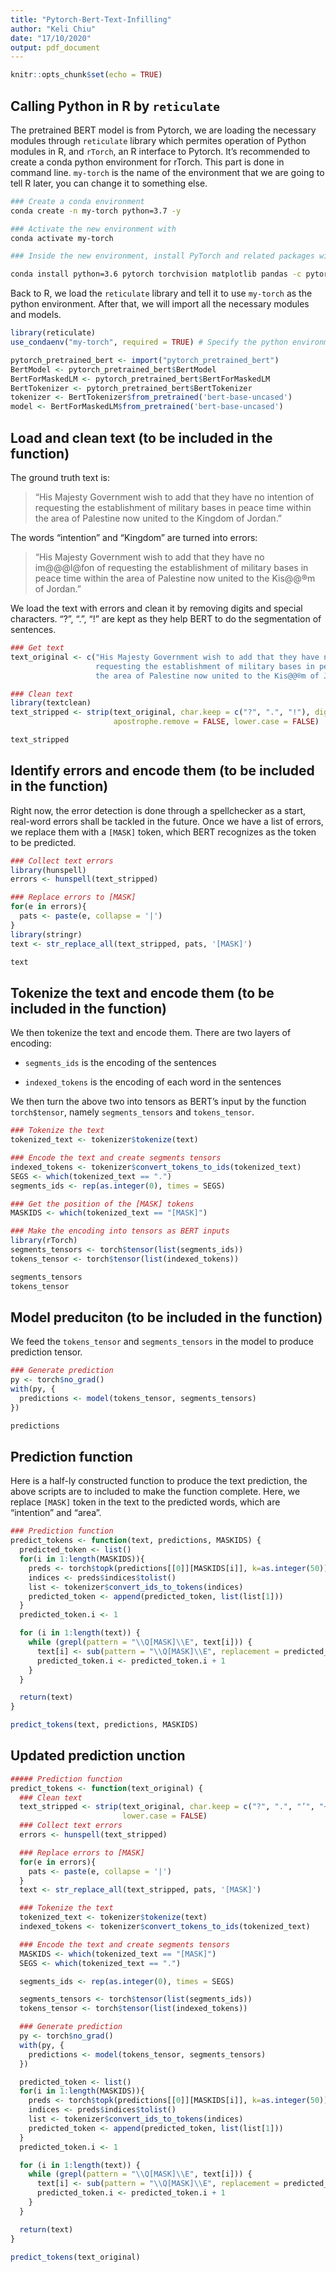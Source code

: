 ```yaml
---
title: "Pytorch-Bert-Text-Infilling"
author: "Keli Chiu"
date: "17/10/2020"
output: pdf_document
---
```


```r
knitr::opts_chunk$set(echo = TRUE)
```

## Calling Python in R by `reticulate`

The pretrained BERT model is from Pytorch, we are loading the necessary modules through `reticulate` library which permites operation of Python modules in R, and `rTorch`, an R interface to Pytorch. It's recommended to create a conda python environment for rTorch. This part is done in command line. `my-torch` is the name of the environment that we are going to tell R later, you can change it to something else.

``` sh
### Create a conda environment
conda create -n my-torch python=3.7 -y

### Activate the new environment with 
conda activate my-torch

### Inside the new environment, install PyTorch and related packages with:

conda install python=3.6 pytorch torchvision matplotlib pandas -c pytorch
```

Back to R, we load the `reticulate` library and tell it to use `my-torch` as the python environment. After that, we will import all the necessary modules and models.

``` r
library(reticulate)
use_condaenv("my-torch", required = TRUE) # Specify the python environment

pytorch_pretrained_bert <- import("pytorch_pretrained_bert")
BertModel <- pytorch_pretrained_bert$BertModel
BertForMaskedLM <- pytorch_pretrained_bert$BertForMaskedLM
BertTokenizer <- pytorch_pretrained_bert$BertTokenizer
tokenizer <- BertTokenizer$from_pretrained('bert-base-uncased')
model <- BertForMaskedLM$from_pretrained('bert-base-uncased')
```


## Load and clean text (to be included in the function)

The ground truth text is:

> "His Majesty Government wish to add that they have no intention of requesting the establishment of military bases in peace time within the area of Palestine now united to the Kingdom of Jordan."

The words "intention" and "Kingdom" are turned into errors:

> "His Majesty Government wish to add that they have no im@@@l@fon of requesting the establishment of military bases in peace time within the area of Palestine now united to the Kis@@®m of Jordan."

We load the text with errors and clean it by removing digits and special characters. "?", ".", "!" are kept as they help BERT to do the segmentation of sentences.

``` r
### Get text
text_original <- c("His Majesty Government wish to add that they have no im@@@l@fon of 
                   requesting the establishment of military bases in peace time within 
                   the area of Palestine now united to the Kis@@®m of Jordan.")

### Clean text
library(textclean)
text_stripped <- strip(text_original, char.keep = c("?", ".", "!"), digit.remove = TRUE, 
                       apostrophe.remove = FALSE, lower.case = FALSE)

text_stripped
```

## Identify errors and encode them (to be included in the function)

Right now, the error detection is done through a spellchecker as a start, real-word errors shall be tackled in the future. Once we have a list of errors, we replace them with a `[MASK]` token, which BERT recognizes as the token to be predicted.

``` r
### Collect text errors
library(hunspell)
errors <- hunspell(text_stripped)

### Replace errors to [MASK]
for(e in errors){
  pats <- paste(e, collapse = '|')
}
library(stringr)
text <- str_replace_all(text_stripped, pats, '[MASK]')

text
```

## Tokenize the text and encode them (to be included in the function)

We then tokenize the text and encode them. There are two layers of encoding:

* `segments_ids` is the encoding of the sentences

* `indexed_tokens` is the encoding of each word in the sentences

We then turn the above two into tensors as BERT's input by the function `torch$tensor`, namely `segments_tensors` and `tokens_tensor`.

``` r
### Tokenize the text
tokenized_text <- tokenizer$tokenize(text)

### Encode the text and create segments tensors
indexed_tokens <- tokenizer$convert_tokens_to_ids(tokenized_text)
SEGS <- which(tokenized_text == ".")
segments_ids <- rep(as.integer(0), times = SEGS)

### Get the position of the [MASK] tokens
MASKIDS <- which(tokenized_text == "[MASK]")

### Make the encoding into tensors as BERT inputs
library(rTorch)
segments_tensors <- torch$tensor(list(segments_ids))
tokens_tensor <- torch$tensor(list(indexed_tokens))

segments_tensors
tokens_tensor
```

## Model preduciton (to be included in the function)

We feed the `tokens_tensor` and `segments_tensors` in the model to produce prediction tensor.

``` r
### Generate prediction
py <- torch$no_grad()
with(py, {
  predictions <- model(tokens_tensor, segments_tensors)
})

predictions
```

## Prediction function

Here is a half-ly constructed function to produce the text prediction, the above scripts are to included to make the function complete. Here, we replace `[MASK]` token in the text to the predicted words, which are "intention" and "area".

``` r
### Prediction function
predict_tokens <- function(text, predictions, MASKIDS) {
  predicted_token <- list()
  for(i in 1:length(MASKIDS)){
    preds <- torch$topk(predictions[[0]][MASKIDS[i]], k=as.integer(50))
    indices <- preds$indices$tolist()
    list <- tokenizer$convert_ids_to_tokens(indices)
    predicted_token <- append(predicted_token, list(list[1]))
  }
  predicted_token.i <- 1

  for (i in 1:length(text)) {
    while (grepl(pattern = "\\Q[MASK]\\E", text[i])) {
      text[i] <- sub(pattern = "\\Q[MASK]\\E", replacement = predicted_token[predicted_token.i], x = text[i])
      predicted_token.i <- predicted_token.i + 1
    }
  }

  return(text)
}

predict_tokens(text, predictions, MASKIDS)
```

## Updated prediction unction

```r
##### Prediction function
predict_tokens <- function(text_original) {
  ### Clean text
  text_stripped <- strip(text_original, char.keep = c("?", ".", "’", "~~"), digit.remove = TRUE, apostrophe.remove = FALSE,
                         lower.case = FALSE)
  ### Collect text errors
  errors <- hunspell(text_stripped)

  ### Replace errors to [MASK]
  for(e in errors){
    pats <- paste(e, collapse = '|')
  }
  text <- str_replace_all(text_stripped, pats, '[MASK]')

  ### Tokenize the text
  tokenized_text <- tokenizer$tokenize(text)
  indexed_tokens <- tokenizer$convert_tokens_to_ids(tokenized_text)

  ### Encode the text and create segments tensors
  MASKIDS <- which(tokenized_text == "[MASK]")
  SEGS <- which(tokenized_text == ".")

  segments_ids <- rep(as.integer(0), times = SEGS)

  segments_tensors <- torch$tensor(list(segments_ids))
  tokens_tensor <- torch$tensor(list(indexed_tokens))

  ### Generate prediction
  py <- torch$no_grad()
  with(py, {
    predictions <- model(tokens_tensor, segments_tensors)
  })

  predicted_token <- list()
  for(i in 1:length(MASKIDS)){
    preds <- torch$topk(predictions[[0]][MASKIDS[i]], k=as.integer(50))
    indices <- preds$indices$tolist()
    list <- tokenizer$convert_ids_to_tokens(indices)
    predicted_token <- append(predicted_token, list(list[1]))
  }
  predicted_token.i <- 1

  for (i in 1:length(text)) {
    while (grepl(pattern = "\\Q[MASK]\\E", text[i])) {
      text[i] <- sub(pattern = "\\Q[MASK]\\E", replacement = predicted_token[predicted_token.i], x = text[i])
      predicted_token.i <- predicted_token.i + 1
    }
  }

  return(text)
}

predict_tokens(text_original)
```
